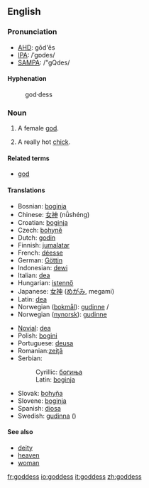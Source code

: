 ==English==

===Pronunciation===
*[[w:AHD|AHD]]: gŏd'ĕs
*[[w:IPA|IPA]]: /ˈgɒdes/
*[[w:SAMPA|SAMPA]]: /"gQdes/

====Hyphenation====
:god&middot;dess

===Noun===
{{en-noun-reg}}

# {{cattag|religion|God}} A female [[god]].
# A really hot [[chick]].

====Related terms====
*[[god]]

====Translations====
{{top}}
*Bosnian: [[boginja#Bosnian|boginja]] {{f}}
*Chinese: [[女神]] (nǚshéng)
*Croatian: [[boginja#Croatian|boginja]] {{f}}
*Czech: [[bohyně]] {{f}}
*Dutch: [[godin]]
*Finnish: [[jumalatar]]
*French: [[déesse]] {{f}}
*German: [[Göttin]] {{f}}
*Indonesian: [[dewi]]
*Italian: [[dea]] {{f}}
*Hungarian: [[istennő]] {{f}}
*Japanese: [[女神]] ([[めがみ]], megami)
*Latin: [[dea]] {{f}}
*Norwegian ([[bokmål]]): [[gudinne]] {{m}}/{{f}}
*Norwegian ([[nynorsk]]): [[gudinne]] {{f}}
{{mid}}
*[[Novial]]: [[dea]]
*Polish: [[bogini]] {{f}}
*Portuguese: [[deusa]] {{f}}
*Romanian:[[zeiţă]] {{f}}
*Serbian:
*:Cyrillic: [[богиња#Serbian|богиња]] {{f}}
*:Latin: [[boginja#Serbian|boginja]] {{f}}
*Slovak: [[bohyňa]] {{f}}
*Slovene: [[boginja#Slovene|boginja]] {{f}}
*Spanish: [[diosa]] {{f}}
*Swedish: [[gudinna]] {{c}} ({{f}})
{{bottom}}

====See also====
*[[deity]]
*[[heaven]]
*[[woman]]

[[fr:goddess]]
[[io:goddess]]
[[it:goddess]]
[[zh:goddess]]